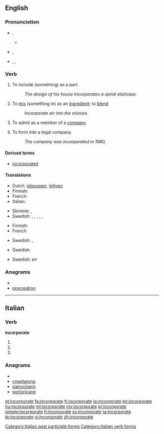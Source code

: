 ==English==

===Pronunciation===
* {{a|Canada}} {{IPA|/ɪnˈkɔɹpɚe(ɪ)t/}}, {{SAMPA|/In"kOr\p@`e(I)t/}}
** {{audio|en-ca-incorporate.ogg|Audio (CA)}}
* {{a|RP}} {{IPA|/ɪnˈkɔː(ɹ).pɜː(ɹ).eɪt/}}, {{SAMPA|/In"kO:(r\).p3:(r).eIt/}}
* {{a|US}} {{enPR|ĭnkôr'pərāt}}, {{IPA|/ɪnˈkɔɹpɚeɪt/}}, {{SAMPA|/In"kOr\p@`eIt/}}

===Verb===
{{en-verb|incorporat|ing}}

# {{transitive}} To include (something) as a part.
#: ''The design of his house incorporates a spiral staircase.''
# {{transitive}} To [[mix]] (something in) as an [[ingredient]]; to [[blend]]
#: ''Incorporate air into the mixture.''
# {{transitive}} To admit as a member of a [[company]]
# {{transitive}} To form into a legal company.
#: ''The company was incorporated in 1980,''

====Derived terms====
* [[incorporated]]<!--adjective-->

====Translations====
{{trans-top|include as a part or ingredient}}
* Dutch: [[inbouwen]], [[inlijven]]
* Finnish: {{t-|fi|sisällyttää}}
* French: {{t+|fr|incorporer}}
* Italian: {{t-|it|incorporare}}
{{trans-mid}}
* Slovene: {{t|sl|vključiti}},  {{t|sl|vključevati}}
* Swedish: {{t|sv|arbeta in}}, {{t|sv|innefatta}}, {{t|sv|införliva}}, {{t|sv|inkorporera}}, {{t|sv|inlemma}}, {{t|sv|lägga till}}
{{trans-bottom}}

{{trans-top|mix, blend}}
* Finnish: {{t+|fi|sekoittaa}}
* French: {{t+|fr|incorporer}}
{{trans-mid}}
* Swedish: {{t+|sv|blanda}}, {{t-|sv|legera}}
{{trans-bottom}}

{{trans-top|admit as a member of a company}}
* Swedish: {{t|sv|uppta}}
{{trans-mid}}
{{trans-bottom}}

{{trans-top|form into a legal company}}
* Swedish: {{t|sv|göra till}} en {{t|sv|korporation}}
{{trans-mid}}
{{trans-bottom}}

===Anagrams===
* {{alphagram|aceinooprrt}}
* [[procreation#English|procreation]]

----

==Italian==

===Verb===
'''incorporate'''

# {{form of|[[second-person|Second-person]] [[plural]] [[present tense]]|incorporare|lang=it}}
# {{form of|Second-person plural [[imperative]]|incorporare|lang=it}}
# {{form of|[[feminine|Feminine]] plural|incorporato}}

===Anagrams===
* {{alphagram|aceinooprrt}}
* [[crepitarono#Italian|crepitarono]]
* [[patrocinerò#Italian|patrocinerò]]
* [[portoricane#Italian|portoricane]]

[[Category:Italian past participle forms]]
[[Category:Italian verb forms]]

[[et:incorporate]]
[[fa:incorporate]]
[[fr:incorporate]]
[[io:incorporate]]
[[kn:incorporate]]
[[hu:incorporate]]
[[ml:incorporate]]
[[my:incorporate]]
[[pl:incorporate]]
[[simple:incorporate]]
[[fi:incorporate]]
[[sv:incorporate]]
[[ta:incorporate]]
[[te:incorporate]]
[[vi:incorporate]]
[[zh:incorporate]]